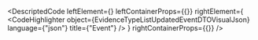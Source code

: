 
<DescriptedCode
  leftElement={<EvidenceTypeListUpdatedEventDTODesc />}
  leftContainerProps={{}}
  rightElement={
    <CodeHighlighter
      object={EvidenceTypeListUpdatedEventDTOVisualJson}
      language={"json"}
      title={"Event"}
    />
  }
  rightContainerProps={{}}
/>
